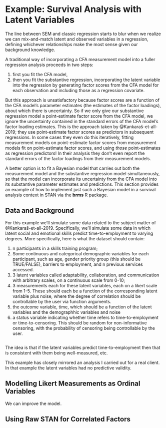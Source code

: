 # Example: Survival Analysis with Latent Variables

The line between SEM and classic regression starts to blur when we realize we can mix-and-match latent and observed variables in a regression, defining whichever relationships make the most sense given our background knowledge.

A traditional way of incorporating a CFA measurement model into a fuller regression analysis proceeds in two steps: 

1. first you fit the CFA model, 
2. then you fit the substantive regression, incorporating the latent variable into the regression by generating factor scores from the CFA model for each observation and including those as a regression covariate. 

But this approach is unsatisfactory because factor scores are a function of the CFA model's parameter estimates (the estimates of the factor loadings), about which there is uncertainty. So if we only give our substantive regression model a point-estimate factor score from the CFA model, we ignore the uncertainty contained in the standard errors of the CFA model's factor loading estimates. This is the approach taken by @Kankaraš-et-all-2019; they use point-estimate factor scores as predictors in subsequent regressions. In some cases they even do this iteratively, fitting measurement models on point-estimate factor scores from measurement models fit on point-estimate factor scores, and using _those_ point-estimates as regression predictors! In their analysis they don't even report the standard errors of the factor loadings from their measurement models.

A better option is to fit a Bayesian model that carries out both the measurement model and the substantive regression model simultaneously, so that the model can incorporate its uncertainty from the CFA model into its substantive parameter estimates and predictions. This section provides an example of how to implement just such a Bayesian model in a survival analysis context in STAN via the **brms** R package.

## Data and Background

For this example we'll simulate some data related to the subject matter of @Kankaraš-et-all-2019. Specifically, we'll simulate some data in which latent social and emotional skills predict time-to-employment to varying degrees. More specifically, here is what the dataset should contain:

1. n participants in a skills training program;
2. Some continuous and categorical demographic variables for each participant, such as age, gender priority group (this should be TRUE/FALSE), barriers to employment, and n previous services accessed.
3. 3 latent variables called adaptability, collaboration, and communication with arbitrary scales, on a continuous scale from 0-10;
4. 3 measurements each for these latent variables, each on a likert scale from 1-5. These should each be a function of the corresponding latent variable plus noise, where the degree of correlation should be controllable by the user via function arguments.
5. the outcome variable, time, which should be a function of the latent variables and the demographhic variables and noise
6. a status variable indicating whether time refers to time-to-employment or time-to-censoring. This should be random for non-informative censoring, with the probability of censoring being controllable by the user.

```r


```

The idea is that if the latent variables predict time-to-employment then that is consistent with them being well-measured, etc. 

This example has closely mirrored an analysis I carried out for a real client. In that example the latent variables had no predictive validity.

## Modelling Likert Measurements as Ordinal Variables

We can improve the model. 

## Using Raw STAN for Correlated Factors
